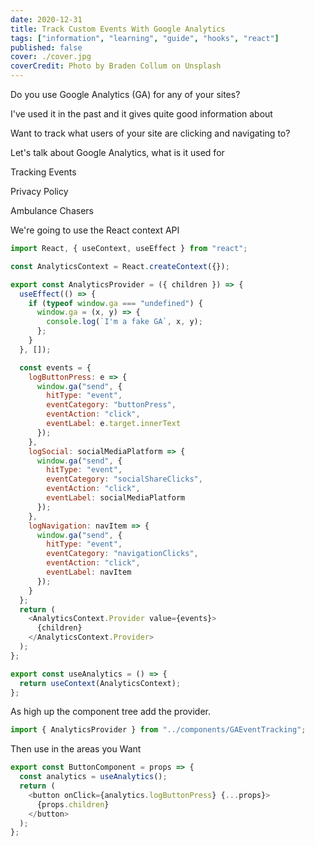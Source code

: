```yaml
---
date: 2020-12-31
title: Track Custom Events With Google Analytics
tags: ["information", "learning", "guide", "hooks", "react"]
published: false
cover: ./cover.jpg
coverCredit: Photo by Braden Collum on Unsplash
---
```


Do you use Google Analytics (GA) for any of your sites?

I've used it in the past and it gives quite good information about

Want to track what users of your site are clicking and navigating to?

Let's talk about Google Analytics, what is it used for

Tracking Events

Privacy Policy

Ambulance Chasers

We're going to use the React context API

```js
import React, { useContext, useEffect } from "react";

const AnalyticsContext = React.createContext({});

export const AnalyticsProvider = ({ children }) => {
  useEffect(() => {
    if (typeof window.ga === "undefined") {
      window.ga = (x, y) => {
        console.log(`I'm a fake GA`, x, y);
      };
    }
  }, []);

  const events = {
    logButtonPress: e => {
      window.ga("send", {
        hitType: "event",
        eventCategory: "buttonPress",
        eventAction: "click",
        eventLabel: e.target.innerText
      });
    },
    logSocial: socialMediaPlatform => {
      window.ga("send", {
        hitType: "event",
        eventCategory: "socialShareClicks",
        eventAction: "click",
        eventLabel: socialMediaPlatform
      });
    },
    logNavigation: navItem => {
      window.ga("send", {
        hitType: "event",
        eventCategory: "navigationClicks",
        eventAction: "click",
        eventLabel: navItem
      });
    }
  };
  return (
    <AnalyticsContext.Provider value={events}>
      {children}
    </AnalyticsContext.Provider>
  );
};

export const useAnalytics = () => {
  return useContext(AnalyticsContext);
};
```

As high up the component tree add the provider.

```js
import { AnalyticsProvider } from "../components/GAEventTracking";
```

Then use in the areas you Want

```js
export const ButtonComponent = props => {
  const analytics = useAnalytics();
  return (
    <button onClick={analytics.logButtonPress} {...props}>
      {props.children}
    </button>
  );
};
```
